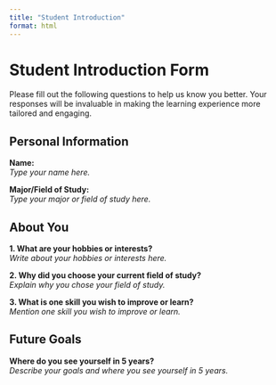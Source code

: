 ```yaml
---
title: "Student Introduction"
format: html
---
```


# Student Introduction Form

Please fill out the following questions to help us know you better. Your responses will be invaluable in making the learning experience more tailored and engaging.

## Personal Information

**Name:**  
_Type your name here._

**Major/Field of Study:**  
_Type your major or field of study here._

## About You

**1. What are your hobbies or interests?**  
_Write about your hobbies or interests here._

**2. Why did you choose your current field of study?**  
_Explain why you chose your field of study._

**3. What is one skill you wish to improve or learn?**  
_Mention one skill you wish to improve or learn._

## Future Goals

**Where do you see yourself in 5 years?**  
_Describe your goals and where you see yourself in 5 years._

